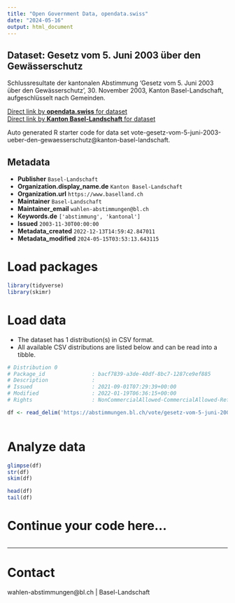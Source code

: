 ```yaml
---
title: "Open Government Data, opendata.swiss"
date: "2024-05-16"
output: html_document
---
```


## Dataset: Gesetz vom 5. Juni 2003 über den Gewässerschutz

Schlussresultate der kantonalen Abstimmung 'Gesetz vom 5. Juni 2003 über den Gewässerschutz', 30. November 2003, Kanton Basel-Landschaft, aufgeschlüsselt nach Gemeinden.

[Direct link by **opendata.swiss** for dataset](https://opendata.swiss/de/dataset/gesetz-vom-5-juni-2003-uber-den-gewasserschutz)<br>
[Direct link by **Kanton Basel-Landschaft** for dataset](https://abstimmungen.bl.ch/vote/gesetz-vom-5-juni-2003-ueber-den-gewaesserschutz/data)

Auto generated R starter code for data set vote-gesetz-vom-5-juni-2003-ueber-den-gewaesserschutz@kanton-basel-landschaft.

## Metadata

- **Publisher** `Basel-Landschaft`
- **Organization.display_name.de** `Kanton Basel-Landschaft`
- **Organization.url** `https://www.baselland.ch`
- **Maintainer** `Basel-Landschaft`
- **Maintainer_email** `wahlen-abstimmungen@bl.ch`
- **Keywords.de** `['abstimmung', 'kantonal']`
- **Issued** `2003-11-30T00:00:00`
- **Metadata_created** `2022-12-13T14:59:42.847011`
- **Metadata_modified** `2024-05-15T03:53:13.643115`


# Load packages

```r

library(tidyverse)
library(skimr)

```

# Load data

-   The dataset has 1 distribution(s) in CSV format.
-   All available CSV distributions are listed below and can be read into a tibble.

```r

# Distribution 0
# Package_id               : bacf7839-a3de-40df-8bc7-1287ce9ef885
# Description              : 
# Issued                   : 2021-09-01T07:29:39+00:00
# Modified                 : 2022-01-19T06:36:15+00:00
# Rights                   : NonCommercialAllowed-CommercialAllowed-ReferenceRequired

df <- read_delim('https://abstimmungen.bl.ch/vote/gesetz-vom-5-juni-2003-ueber-den-gewaesserschutz/data-csv')



```

# Analyze data

```r

glimpse(df)
str(df)
skim(df)

head(df)
tail(df)

```

# Continue your code here...

```r

```

------------------------------------------------------------------------

# Contact

wahlen-abstimmungen@bl.ch | Basel-Landschaft
